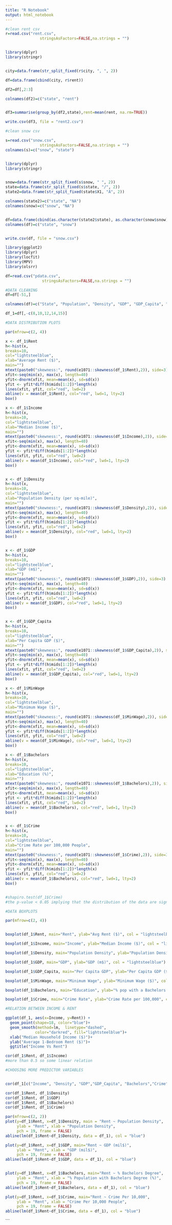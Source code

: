 ---
title: "R Notebook"
output: html_notebook
---


```{r}
#clean rent csv
r=read.csv("rent.csv",
               stringsAsFactors=FALSE,na.strings = "")


library(dplyr)
library(stringr)


city=data.frame(str_split_fixed(r$city, ", ", 2))

df=data.frame(cbind(city, r$rent))

df2=df[,2:3]

colnames(df2)=c("state", "rent")


df3=summarise(group_by(df2,state),rent=mean(rent, na.rm=TRUE))

write.csv(df3, file = "rent2.csv")

```


```{r}
#clean snow csv

s=read.csv("snow.csv",
               stringsAsFactors=FALSE,na.strings = "")
colnames(s)=c("snow", "state")


library(dplyr)
library(stringr)


snow=data.frame(str_split_fixed(s$snow, " ", 2))
state=data.frame(str_split_fixed(s$state, "/", 2))
state2=data.frame(str_split_fixed(state$X1, "Â", 2))

colnames(state2)=c("state", "NA")
colnames(snow)=c("snow", "NA")


df=data.frame(cbind(as.character(state2$state), as.character(snow$snow)))
colnames(df)=c("state", "snow")


write.csv(df, file = "snow.csv")

```



```{r}
library(ggplot2)
library(dplyr)
library(locfit)
library(MPV)
library(olsrr)
```

```{r}
df=read.csv("pdata.csv",
                stringsAsFactors=FALSE,na.strings = "")

#DATA CLEANING
df=df[-51,]

colnames(df)=c("State", "Population", "Density", "GDP", "GDP_Capita", "MinWage", "Bachelors", "Bachelors_HL", "Crime", "Crime_HL", "Income", "Error", "Rent", "Snow", "Snow_HL")

df_1=df[,-c(8,10,12,14,15)]
```


```{r}
#DATA DISTRIBUTION PLOTS

par(mfrow=c(2, 4))

x <- df_1$Rent
h<-hist(x,
breaks=10,
col="lightsteelblue",
xlab="Average Rent ($)",
main="")
mtext(paste0("skewness:", round(e1071::skewness(df_1$Rent),2)), side=3)
xfit<-seq(min(x), max(x), length=40)
yfit<-dnorm(xfit, mean=mean(x), sd=sd(x))
yfit <- yfit*diff(h$mids[1:2])*length(x)
lines(xfit, yfit, col="red", lwd=2)
abline(v = mean(df_1$Rent), col="red", lwd=1, lty=2)
box()

x <- df_1$Income
h<-hist(x,
breaks=10,
col="lightsteelblue",
xlab="Median Income ($)",
main="")
mtext(paste0("skewness:", round(e1071::skewness(df_1$Income),2)), side=3)
xfit<-seq(min(x), max(x), length=40)
yfit<-dnorm(xfit, mean=mean(x), sd=sd(x))
yfit <- yfit*diff(h$mids[1:2])*length(x)
lines(xfit, yfit, col="red", lwd=2)
abline(v = mean(df_1$Income), col="red", lwd=1, lty=2)
box()


x <- df_1$Density
h<-hist(x,
breaks=10,
col="lightsteelblue",
xlab="Population Density (per sq-mile)",
main="")
mtext(paste0("skewness:", round(e1071::skewness(df_1$Density),2)), side=3)
xfit<-seq(min(x), max(x), length=40)
yfit<-dnorm(xfit, mean=mean(x), sd=sd(x))
yfit <- yfit*diff(h$mids[1:2])*length(x)
lines(xfit, yfit, col="red", lwd=2)
abline(v = mean(df_1$Density), col="red", lwd=1, lty=2)
box()


x <- df_1$GDP
h<-hist(x,
breaks=10,
col="lightsteelblue",
xlab="GDP (m$)",
main="")
mtext(paste0("skewness:", round(e1071::skewness(df_1$GDP),2)), side=3)
xfit<-seq(min(x), max(x), length=40)
yfit<-dnorm(xfit, mean=mean(x), sd=sd(x))
yfit <- yfit*diff(h$mids[1:2])*length(x)
lines(xfit, yfit, col="red", lwd=2)
abline(v = mean(df_1$GDP), col="red", lwd=1, lty=2)
box()


x <- df_1$GDP_Capita
h<-hist(x,
breaks=10,
col="lightsteelblue",
xlab="Per Capita GDP ($)",
main="")
mtext(paste0("skewness:", round(e1071::skewness(df_1$GDP_Capita),2)), side=3)
xfit<-seq(min(x), max(x), length=40)
yfit<-dnorm(xfit, mean=mean(x), sd=sd(x))
yfit <- yfit*diff(h$mids[1:2])*length(x)
lines(xfit, yfit, col="red", lwd=2)
abline(v = mean(df_1$GDP_Capita), col="red", lwd=1, lty=2)
box()

x <- df_1$MinWage
h<-hist(x,
breaks=10,
col="lightsteelblue",
xlab="Minimum Wage ($)",
main="")
mtext(paste0("skewness:", round(e1071::skewness(df_1$MinWage),2)), side=3)
xfit<-seq(min(x), max(x), length=40)
yfit<-dnorm(xfit, mean=mean(x), sd=sd(x))
yfit <- yfit*diff(h$mids[1:2])*length(x)
lines(xfit, yfit, col="red", lwd=2)
abline(v = mean(df_1$MinWage), col="red", lwd=1, lty=2)
box()

x <- df_1$Bachelors
h<-hist(x,
breaks=10,
col="lightsteelblue",
xlab="Education (%)",
main="")
mtext(paste0("skewness:", round(e1071::skewness(df_1$Bachelors),2)), side=3)
xfit<-seq(min(x), max(x), length=40)
yfit<-dnorm(xfit, mean=mean(x), sd=sd(x))
yfit <- yfit*diff(h$mids[1:2])*length(x)
lines(xfit, yfit, col="red", lwd=2)
abline(v = mean(df_1$Bachelors), col="red", lwd=1, lty=2)
box()


x <- df_1$Crime
h<-hist(x,
breaks=10,
col="lightsteelblue",
xlab="Crime Rate per 100,000 People",
main="")
mtext(paste0("skewness:", round(e1071::skewness(df_1$Crime),2)), side=3)
xfit<-seq(min(x), max(x), length=40)
yfit<-dnorm(xfit, mean=mean(x), sd=sd(x))
yfit <- yfit*diff(h$mids[1:2])*length(x)
lines(xfit, yfit, col="red", lwd=2)
abline(v = mean(df_1$Bachelors), col="red", lwd=1, lty=2)
box()


#shapiro.test(df_1$Crime)
#the p-value < 0.05 implying that the distribution of the data are significantly different from normal distribution. In other words, we cannot assume  normality.
```



```{r}
#DATA BOXPLOTS

par(mfrow=c(2, 4))


boxplot(df_1$Rent, main="Rent", ylab="Avg Rent ($)", col = "lightsteelblue")

boxplot(df_1$Income, main="Income", ylab="Median Income ($)", col = "lightsteelblue")

boxplot(df_1$Density, main="Population Density", ylab="Population Density (per sq-mile", col = "lightsteelblue")

boxplot(df_1$GDP, main="GDP", ylab="GDP (m$)", col = "lightsteelblue")

boxplot(df_1$GDP_Capita, main="Per Capita GDP", ylab="Per Capita GDP ($)", col = "lightsteelblue")

boxplot(df_1$MinWage, main="Minimum Wage", ylab="Minimum Wage ($)", col = "lightsteelblue")

boxplot(df_1$Bachelors, main="Education", ylab="% pop with a Bachelors degree (%)", col = "lightsteelblue")

boxplot(df_1$Crime, main="Crime Rate", ylab="Crime Rate per 100,000", col = "lightsteelblue")
```




```{r}
#RELATION BETWEEN INCOME & RENT

ggplot(df_1, aes(x=Income, y=Rent)) + 
  geom_point(shape=18, color="blue")+
  geom_smooth(method=lm,  linetype="dashed",
             color="darkred", fill="lightsteelblue")+
  xlab("Median Household Income ($)")+
  ylab("Average 1-Bedroom Rent ($)")+
  ggtitle("Income Vs Rent")

cor(df_1$Rent, df_1$Income)
#more than 0.5 so some linear relation
```




```{r}
#CHOOSING MORE PREDICTOR VARIABLES


cor(df_1[c("Income", "Density", "GDP","GDP_Capita", "Bachelors","Crime", "MinWage")])

cor(df_1$Rent, df_1$Density)
cor(df_1$Rent, df_1$GDP)
cor(df_1$Rent, df_1$Bachelors)
cor(df_1$Rent, df_1$Crime)

par(mfrow=c(2, 2))
plot(y=df_1$Rent, x=df_1$Density, main = "Rent ~ Population Density",
     ylab = "Rent", xlab = "Population Density",
     pch = 19, frame = FALSE)
abline(lm(df_1$Rent~df_1$Density, data = df_1), col = "blue")

plot(y=df_1$Rent, x=df_1$GDP, main="Rent ~ GDP (mil$)",
     ylab = "Rent", xlab = "GDP (mil$)",
     pch = 19, frame = FALSE)
abline(lm(df_1$Rent~df_1$GDP, data = df_1), col = "blue")


plot(y=df_1$Rent, x=df_1$Bachelors, main="Rent ~ % Bachelors Degree",
     ylab = "Rent", xlab = "% Population with Bachelors Degree (%)",
     pch = 19, frame = FALSE)
abline(lm(df_1$Rent~df_1$Bachelors, data = df_1), col = "blue")

plot(y=df_1$Rent, x=df_1$Crime, main="Rent ~ Crime Per 10,000",
     ylab = "Rent", xlab = "Crime Per 10,000 People",
     pch = 19, frame = FALSE)
abline(lm(df_1$Rent~df_1$Crime, data = df_1), col = "blue")

```
```

